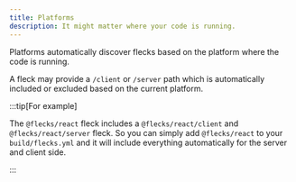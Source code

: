 ```yaml
---
title: Platforms
description: It might matter where your code is running.
---
```


Platforms automatically discover flecks based on the platform where the code is running.

A fleck may provide a `/client` or `/server` path which is automatically included or excluded based
on the current platform.

:::tip[For example]

The `@flecks/react` fleck includes a `@flecks/react/client` and `@flecks/react/server` fleck. So
you can simply add `@flecks/react` to your `build/flecks.yml` and it will include everything
automatically for the server and client side.

:::
